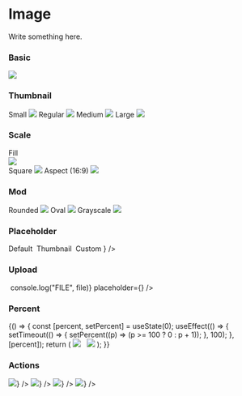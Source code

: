 
<Meta title="Components/Media/Image" component={Image} />

# Image

Write something here.

<ArgsTable of={Image} />

### Basic

<Canvas>
    <Story name="basic">
        <Image src={IMAGE_SRC} />
    </Story>
</Canvas>

### Thumbnail

<Canvas>
    <Story name="thumbnail">
        <Row spacing="regular">
            <Col sm={8}>Small</Col>
            <Col sm={16}>
                <Image src={IMAGE_SRC} thumbnail="small" />
            </Col>
        </Row>
        <Row spacing="regular">
            <Col sm={8}>Regular</Col>
            <Col sm={16}>
                <Image src={IMAGE_SRC} thumbnail="regular" />
            </Col>
        </Row>
        <Row spacing="regular">
            <Col sm={8}>Medium</Col>
            <Col sm={16}>
                <Image src={IMAGE_SRC} thumbnail="medium" />
            </Col>
        </Row>
        <Row>
            <Col sm={8}>Large</Col>
            <Col sm={16}>
                <Image src={IMAGE_SRC} thumbnail="large" />
            </Col>
        </Row>
    </Story>
</Canvas>

### Scale

<Canvas>
    <Story name="scale">
        <Row spacing="regular">
            <Col sm={8}>Fill</Col>
            <Col sm={16}>
                <div style={{ position: "relative", height: "150px" }}>
                    <Image src={IMAGE_SRC} scale="fill" />
                </div>
            </Col>
        </Row>
        <Row spacing="regular">
            <Col sm={8}>Square</Col>
            <Col sm={16}>
                <Image src={IMAGE_SRC} scale="square" />
            </Col>
        </Row>
        <Row spacing="regular">
            <Col sm={8}>Aspect (16:9)</Col>
            <Col sm={16} style={{ height: "200px" }}>
                <Image src={IMAGE_SRC} scale="16:9" />
            </Col>
        </Row>
    </Story>
</Canvas>

### Mod

<Canvas>
    <Story name="mod">
        <Row spacing="regular">
            <Col sm={8}>Rounded</Col>
            <Col sm={16}>
                <Image src={IMAGE_SRC} mod="rounded" />
            </Col>
        </Row>
        <Row spacing="regular">
            <Col sm={8}>Oval</Col>
            <Col sm={16}>
                <Image src={IMAGE_SRC} mod="oval" />
            </Col>
        </Row>
        <Row>
            <Col sm={8}>Grayscale</Col>
            <Col sm={16}>
                <Image src={IMAGE_SRC} mod="gray" />
            </Col>
        </Row>
    </Story>
</Canvas>

### Placeholder

<Canvas>
    <Story name="placeholder">
        <Row spacing="regular">
            <Col sm={8}>Default</Col>
            <Col sm={16}>
                <Image scale="square" />
            </Col>
        </Row>
        <Row spacing="regular">
            <Col sm={8}>Thumbnail</Col>
            <Col sm={16}>
                <Image thumbnail="regular" />
            </Col>
        </Row>
        <Row spacing="regular">
            <Col sm={8}>Custom</Col>
            <Col sm={16}>
                <Image thumbnail="regular" placeholder={<Icon color="primary" name="devices" />} />
            </Col>
        </Row>
    </Story>
</Canvas>

### Upload

<Canvas>
    <Story name="upload">
        <Image
            thumbnail="large"
            onFileSelect={(file) => console.log("FILE", file)}
            placeholder={<Icon color="primary" name="upload" />}
        />
    </Story>
</Canvas>

### Percent

<Canvas>
    <Story name="percent">
        {() => {
            const [percent, setPercent] = useState(0);
            useEffect(() => {
                setTimeout(() => {
                    setPercent((p) => (p >= 100 ? 0 : p + 1));
                }, 100);
            }, [percent]);
            return (
                <React.Fragment>
                    <Row spacing="regular">
                        <Col span={3}>
                            <Image percent={percent} scale="square" mod="oval" src={IMAGE_SRC} />
                        </Col>
                        <Col span={6}>
                            <Image percent={percent} scale="square" />
                        </Col>
                        <Col span={9}>
                            <Image percent={percent} scale="square" />
                        </Col>
                    </Row>
                    <Image src={IMAGE_SRC} percent={percent} />
                </React.Fragment>
            );
        }}
    </Story>
</Canvas>

### Actions

<Canvas>
    <Story name="actions">
        <Row spacing="regular">
            <Col span={4}>
                <Image
                    scale="square"
                    src={IMAGE_SRC}
                    actions={<Button square size="small" color="error" icon="close" />}
                />
            </Col>
            <Col span={8}>
                <Image
                    scale="square"
                    src={IMAGE_SRC}
                    actions={<Button square size="small" color="error" icon="close" />}
                />
            </Col>
            <Col span={12}>
                <Image
                    scale="square"
                    src={IMAGE_SRC}
                    actions={<Button square size="small" color="error" icon="close" />}
                />
            </Col>
        </Row>
        <Image
            src={IMAGE_SRC}
            actions={<Button square size="small" color="error" icon="close" />}
        />
    </Story>
</Canvas>
